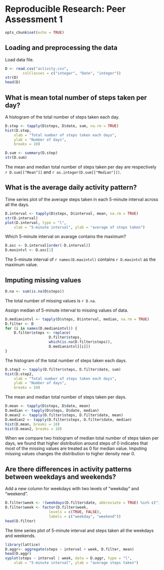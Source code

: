 # Reproducible Research: Peer Assessment 1

```r
opts_chunk$set(echo = TRUE)
```

## Loading and preprocessing the data

Load data file.

```r
D <- read.csv("activity.csv",
        colClasses = c("integer", "Date", "integer"))
str(D)
head(D)
```

## What is mean total number of steps taken per day?

A histogram of the total number of steps taken each day.

```r
D.step <- tapply(D$steps, D$date, sum, na.rm = TRUE)
hist(D.step,
    xlab = "Total number of steps taken each days",
    ylab = "Number of days",
    breaks = 10)
```

```r
D.sum <- summary(D.step)
str(D.sum)
```

The mean and median total number of steps taken
per day are respectively `r D.sum[["Mean"]]` and `r as.integer(D.sum[["Median"]])`.

## What is the average daily activity pattern?

Time series plot of the average steps taken in each 5-minute interval across all the days.

```r
D.interval <- tapply(D$steps, D$interval, mean, na.rm = TRUE)
str(D.interval)
plot(D.interval, type = "l",
    xlab = "5-minute interval", ylab = "average of steps taken")
```

Which 5-minute interval on avarage contains the maximum?

```r
D.asc <- D.interval[order(-D.interval)]
D.maxintvl <- D.asc[1]
```

The 5-minute interval of `r names(D.maxintvl)` contains `r D.maxintvl` as the maximum value.

## Imputing missing values

```r
D.na <- sum(is.na(D$steps))
```

The total number of missing values is `r D.na`.

Assign median of 5-minute interval to missing values of data. 

```r
D.medianintvl <- tapply(D$steps, D$interval, median, na.rm = TRUE)
D.filter <- D
for (i in names(D.medianintvl)) {
    D.filter$steps <- replace(
                    D.filter$steps,
                    which(is.na(D.filter$steps)),
                    D.medianintvl[[i]])
}
```

The histogram of the total number of steps taken each days.

```r
D.step2 <- tapply(D.filter$steps, D.filter$date, sum)
hist(D.step2,
    xlab = "Total number of steps taken each days",
    ylab = "Number of days",
    breaks = 10)
```

The mean and median total number of steps taken per days.
```r
D.mean <- tapply(D$steps, D$date, mean)
D.median <- tapply(D$steps, D$date, median)
D.mean2 <- tapply(D.filter$steps, D.filter$date, mean)
D.median2 <- tapply(D.filter$steps, D.filter$date, median)
hist(D.mean, breaks = 10)
hist(D.mean2, breaks = 10)
```

When we compare two histogram of median total number of steps taken per days, we found that higher distribution around steps of 0 indicates that most of the missing values are treated as 0 for median value. Imputing missing values changes the distribution to higher density near 0.

## Are there differences in activity patterns between weekdays and weekends?

Add a new column for weekdays with two levels of "weekday" and "weekend".

```r
D.filter$week <- !(weekdays(D.filter$date, abbreviate = TRUE) %in% c("土","日"))
D.filter$week <- factor(D.filter$week,
                    levels = c(TRUE, FALSE),
                    labels = c("weekday", "weekend"))
head(D.filter)
```

The time series plot of 5-minute interval and steps taken all the weekdays and weekends.

```r
library(lattice)
D.aggr<- aggregate(steps ~ interval + week, D.filter, mean)
head(D.aggr)
xyplot(steps ~ interval | week, data = D.aggr, type = "l",
    xlab = "5-minute interval", ylab = "average steps taken")
```
